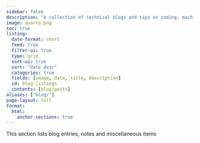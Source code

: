 ```yaml
---
sidebar: false
description: "A collection of technical blogs and tips on coding, machine learning and spatial data science."
image: quarto.png
toc: true
listing:
  date-format: short
  feed: true
  filter-ui: true
  type: grid
  sort-ui: true
  sort: "date desc"
  categories: true
  fields: [image, date, title, description]
  id: blog-listings
  contents: [blog/posts]
aliases: ["blog/"]
page-layout: full
format:
  html:
    anchor-sections: true
---
```


<!-- ## 📮 Blog Posts

[Subscribe here](#subscribe) -->

This section lists blog entries, notes and miscellaneous items

::: {#blog-listings}
:::
